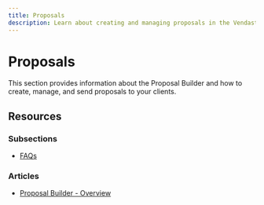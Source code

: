```yaml
---
title: Proposals
description: Learn about creating and managing proposals in the Vendasta platform
---
```


# Proposals

This section provides information about the Proposal Builder and how to create, manage, and send proposals to your clients.

## Resources

### Subsections

- [FAQs](/commerce/proposals/faqs)

### Articles

- [Proposal Builder - Overview](/commerce/proposals/proposal-builder-overview)